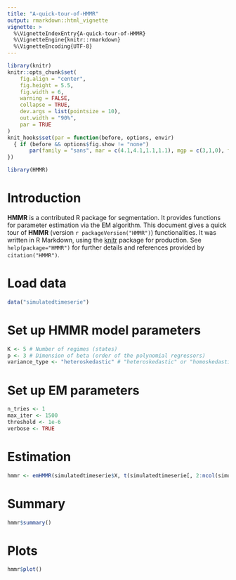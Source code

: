 ```yaml
---
title: "A-quick-tour-of-HMMR"
output: rmarkdown::html_vignette
vignette: >
  %\VignetteIndexEntry{A-quick-tour-of-HMMR}
  %\VignetteEngine{knitr::rmarkdown}
  %\VignetteEncoding{UTF-8}
---
```


```r
library(knitr)
knitr::opts_chunk$set(
	fig.align = "center",
	fig.height = 5.5,
	fig.width = 6,
	warning = FALSE,
	collapse = TRUE,
	dev.args = list(pointsize = 10),
	out.width = "90%",
	par = TRUE
)
knit_hooks$set(par = function(before, options, envir)
  { if (before && options$fig.show != "none") 
       par(family = "sans", mar = c(4.1,4.1,1.1,1.1), mgp = c(3,1,0), tcl = -0.5)
})
```

```r
library(HMMR)
```

# Introduction

**HMMR** is a contributed R package for segmentation. It provides functions for parameter estimation via the EM algorithm. This document gives a quick tour of **HMMR** (version `r packageVersion("HMMR")`) functionalities. It was written in R Markdown, using the [knitr](https://cran.r-project.org/package=knitr) package for production. 
See `help(package="HMMR")` for further details and references provided by `citation("HMMR")`.

# Load data

```r
data("simulatedtimeserie")
```

# Set up HMMR model parameters

```r
K <- 5 # Number of regimes (states)
p <- 3 # Dimension of beta (order of the polynomial regressors)
variance_type <- "heteroskedastic" # "heteroskedastic" or "homoskedastic" model
```

# Set up EM parameters

```r
n_tries <- 1
max_iter <- 1500
threshold <- 1e-6
verbose <- TRUE
```

# Estimation

```r
hmmr <- emHMMR(simulatedtimeserie$X, t(simulatedtimeserie[, 2:ncol(simulatedtimeserie)]), K, p, variance_type, n_tries, max_iter, threshold, verbose)
```

# Summary

```r
hmmr$summary()
```

# Plots

```r
hmmr$plot()
```
